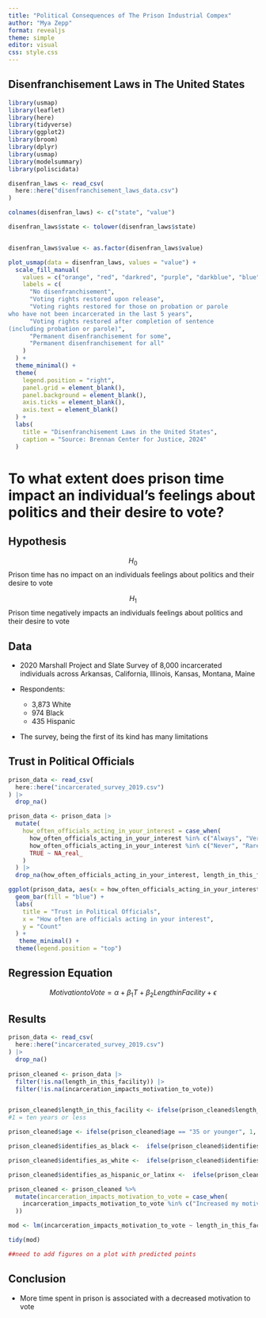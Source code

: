 ```yaml
---
title: "Political Consequences of The Prison Industrial Compex"
author: "Mya Zepp"
format: revealjs
theme: simple
editor: visual
css: style.css
---
```


## Disenfranchisement Laws in The United States

```r
library(usmap)
library(leaflet)
library(here)
library(tidyverse)
library(ggplot2)
library(broom)
library(dplyr)
library(usmap)
library(modelsummary)
library(poliscidata)

disenfran_laws <- read_csv(
  here::here("disenfranchisement_laws_data.csv")
)

colnames(disenfran_laws) <- c("state", "value")

disenfran_laws$state <- tolower(disenfran_laws$state)


disenfran_laws$value <- as.factor(disenfran_laws$value)

plot_usmap(data = disenfran_laws, values = "value") +
  scale_fill_manual(
    values = c("orange", "red", "darkred", "purple", "darkblue", "blue"),
    labels = c(
      "No disenfranchisement",
      "Voting rights restored upon release",
      "Voting rights restored for those on probation or parole 
who have not been incarcerated in the last 5 years",
      "Voting rights restored after completion of sentence 
(including probation or parole)",
      "Permanent disenfranchisement for some",
      "Permanent disenfranchisement for all"
    )
  ) +
  theme_minimal() +  
  theme(
    legend.position = "right",
    panel.grid = element_blank(), 
    panel.background = element_blank(), 
    axis.ticks = element_blank(),  
    axis.text = element_blank()  
  ) +
  labs(
    title = "Disenfranchisement Laws in the United States",
    caption = "Source: Brennan Center for Justice, 2024"
  )
```

# To what extent does prison time impact an individual's feelings about politics and their desire to vote?

## Hypothesis

$$H_0$$ Prison time has no impact on an individuals feelings about politics and their desire to vote

$$H_1$$ Prison time negatively impacts an individuals feelings about politics and their desire to vote

## Data

::: incremental
-   2020 Marshall Project and Slate Survey of 8,000 incarcerated individuals across Arkansas, California, Illinois, Kansas, Montana, Maine

-   Respondents:

    -   3,873 White
    -   974 Black
    -   435 Hispanic

-   The survey, being the first of its kind has many limitations
:::

## Trust in Political Officials

```r
prison_data <- read_csv(
  here::here("incarcerated_survey_2019.csv")
) |>
  drop_na()

prison_data <- prison_data |>
  mutate(
    how_often_officials_acting_in_your_interest = case_when(
      how_often_officials_acting_in_your_interest %in% c("Always", "Very Often") ~ 1,
      how_often_officials_acting_in_your_interest %in% c("Never", "Rarely") ~ 0,
      TRUE ~ NA_real_
    )
  ) |>
  drop_na(how_often_officials_acting_in_your_interest, length_in_this_facility) 

ggplot(prison_data, aes(x = how_often_officials_acting_in_your_interest)) +
  geom_bar(fill = "blue") +
  labs(
    title = "Trust in Political Officials",
    x = "How often are officials acting in your interest",
    y = "Count"
  ) +
   theme_minimal() +
  theme(legend.position = "top")


```

## Regression Equation

$$
Motivation to Vote = \alpha + \beta_1T + \beta_2Length in Facility + \epsilon
$$

## Results

```r
prison_data <- read_csv(
  here::here("incarcerated_survey_2019.csv")
) |>
  drop_na()
  
prison_cleaned <- prison_data |>
  filter(!is.na(length_in_this_facility)) |>
  filter(!is.na(incarceration_impacts_motivation_to_vote))


prison_cleaned$length_in_this_facility <- ifelse(prison_cleaned$length_in_this_facility == "10 years or less", 1, 0)
#1 = ten years or less

prison_cleaned$age <- ifelse(prison_cleaned$age == "35 or younger", 1, 0) 

prison_cleaned$identifies_as_black <-  ifelse(prison_cleaned$identifies_as_black == "TRUE", 1, 0)

prison_cleaned$identifies_as_white <-  ifelse(prison_cleaned$identifies_as_white == "TRUE", 1, 0)

prison_cleaned$identifies_as_hispanic_or_latinx <-  ifelse(prison_cleaned$identifies_as_hispanic_or_latinx == "TRUE", 1, 0)

prison_cleaned <- prison_cleaned %>%
  mutate(incarceration_impacts_motivation_to_vote = case_when(
    incarceration_impacts_motivation_to_vote %in% c("Increased my motivation to vote", "Slightly increased my motivation to vote") ~ 1, incarceration_impacts_motivation_to_vote %in% c("No impact", "Decreased my motivation to vote",  "Slightly decreased my motivation to vote") ~ 0
  )) 

mod <- lm(incarceration_impacts_motivation_to_vote ~ length_in_this_facility + identifies_as_white + identifies_as_hispanic_or_latinx + identifies_as_black + age, data = prison_cleaned)

tidy(mod)

##need to add figures on a plot with predicted points
```

## Conclusion

-   More time spent in prison is associated with a decreased motivation to vote
